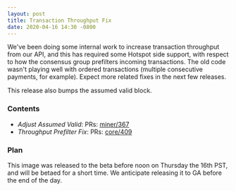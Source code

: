 ```yaml
---
layout: post
title: Transaction Throughput Fix
date: 2020-04-16 14:30 -0800
---
```


We've been doing some internal work to increase transaction throughput from our API, and this has
required some Hotspot side support, with respect to how the consensus group prefilters incoming
transactions. The old code wasn't playing well with ordered transactions (multiple consecutive
payments, for example). Expect more related fixes in the next few releases.

This release also bumps the assumed valid block.

### Contents

- _Adjust Assumed Valid_: PRs: [miner/367](https://github.com/helium/miner/pull/367)
- _Throughput Prefilter Fix_: PRs: [core/409](https://github.com/helium/miner/pull/363)

### Plan

This image was released to the beta before noon on Thursday the 16th PST, and will be betaed for a
short time. We anticipate releasing it to GA before the end of the day.
